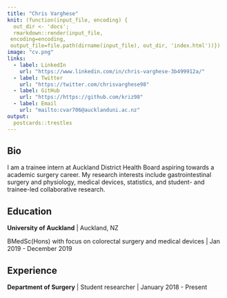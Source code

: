 ```yaml
---
title: "Chris Varghese"
knit: (function(input_file, encoding) {
  out_dir <- 'docs';
  rmarkdown::render(input_file,
 encoding=encoding,
 output_file=file.path(dirname(input_file), out_dir, 'index.html'))})
image: "cv.png"
links:
  - label: LinkedIn
    url: "https://www.linkedin.com/in/chris-varghese-3b499912a/"
  - label: Twitter
    url: "https://twitter.com/chrisvarghese98"
  - label: GitHub
    url: "https://https://github.com/kriz98"
  - label: Email
    url: "mailto:cvar706@aucklanduni.ac.nz"
output:
  postcards::trestles
---
```

 
## Bio

I am a trainee intern at Auckland District Health Board aspiring towards a academic surgery career. My research interests include gastrointestinal surgery and physiology, medical devices, statistics, and student- and trainee-led collaborative research.

## Education

**University of Auckland** | Auckland, NZ

BMedSc(Hons) with focus on colorectal surgery and medical devices | Jan 2019 - December 2019

## Experience

**Department of Surgery** | Student researcher | January 2018 - Present

